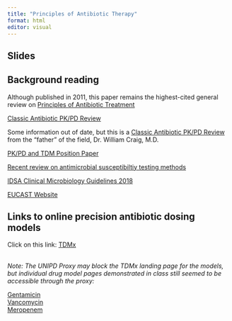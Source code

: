 ```yaml
---
title: "Principles of Antibiotic Therapy"
format: html
editor: visual
---
```


## Slides

## Background reading

Although published in 2011, this paper remains the highest-cited general review on [Principles of Antibiotic Treatment](leekha.pdf)

[Classic Antibiotic PK/PD Review](drusano2004.pdf)

Some information out of date, but this is a [Classic Antibiotic PK/PD Review](craig.pdf) from the "father" of the field, Dr. William Craig, M.D.

[PK/PD and TDM Position Paper](Roberts2014.pdf)

[Recent review on antimicrobial susceptibiltiy testing methods](Wenzler2023.pdf)

[IDSA Clinical Microbiology Guidelines 2018](IDSA2018clinmicro.pdf)

[EUCAST Website](https://www.eucast.org/)



## Links to online precision antibiotic dosing models

Click on this link: [TDMx](http://www.tdmx.eu/Launch-TDMx/)

<br> *Note: The UNIPD Proxy may block the TDMx landing page for the models, but individual drug model pages demonstrated in class still seemed to be accessible through the proxy:*

[Gentamicin](http://52.17.60.199/Gentamicin1/) <br>
[Vancomycin](https://tdmx.shinyapps.io/vancomycin/) <br>
[Meropenem](https://tdmx.shinyapps.io/Meropenem/) <br>
